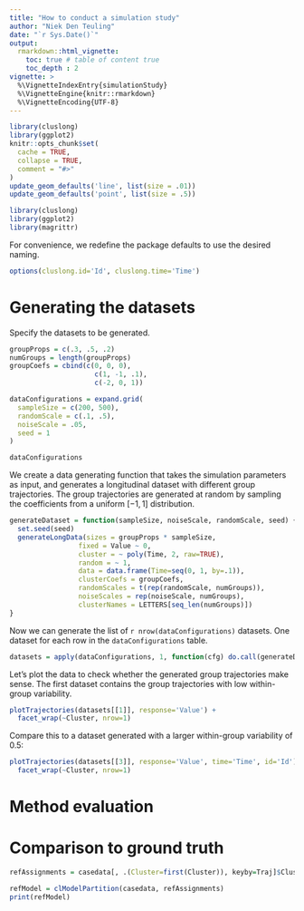 ---
title: "How to conduct a simulation study"
author: "Niek Den Teuling"
date: "`r Sys.Date()`"
output: 
  rmarkdown::html_vignette:
    toc: true # table of content true
    toc_depth : 2  
vignette: >
  %\VignetteIndexEntry{simulationStudy}
  %\VignetteEngine{knitr::rmarkdown}
  %\VignetteEncoding{UTF-8}
---

```{r setup, include = FALSE}
library(cluslong)
library(ggplot2)
knitr::opts_chunk$set(
  cache = TRUE,
  collapse = TRUE,
  comment = "#>"
)
update_geom_defaults('line', list(size = .01))
update_geom_defaults('point', list(size = .5))
```

```{r, results='hide',message=FALSE,warning=FALSE}
library(cluslong)
library(ggplot2)
library(magrittr)
```

For convenience, we redefine the package defaults to use the desired naming.
```{r}
options(cluslong.id='Id', cluslong.time='Time')
```

# Generating the datasets
Specify the datasets to be generated.
```{r}
groupProps = c(.3, .5, .2)
numGroups = length(groupProps)
groupCoefs = cbind(c(0, 0, 0), 
                     c(1, -1, .1), 
                     c(-2, 0, 1))

dataConfigurations = expand.grid(
  sampleSize = c(200, 500),
  randomScale = c(.1, .5),
  noiseScale = .05,
  seed = 1
)

dataConfigurations
```

We create a data generating function that takes the simulation parameters as input, and generates a longitudinal dataset with different group trajectories. The group trajectories are generated at random by sampling the coefficients from a uniform $[-1, 1]$ distribution.
```{r}
generateDataset = function(sampleSize, noiseScale, randomScale, seed) {
  set.seed(seed)
  generateLongData(sizes = groupProps * sampleSize, 
                 fixed = Value ~ 0, 
                 cluster = ~ poly(Time, 2, raw=TRUE),
                 random = ~ 1,
                 data = data.frame(Time=seq(0, 1, by=.1)),
                 clusterCoefs = groupCoefs,
                 randomScales = t(rep(randomScale, numGroups)),
                 noiseScales = rep(noiseScale, numGroups),
                 clusterNames = LETTERS[seq_len(numGroups)])
}
```

Now we can generate the list of `r nrow(dataConfigurations)` datasets. One dataset for each row in the `dataConfigurations` table.
```{r}
datasets = apply(dataConfigurations, 1, function(cfg) do.call(generateDataset, as.list(cfg)))
```

Let's plot the data to check whether the generated group trajectories make sense. The first dataset contains the group trajectories with low within-group variability.
```{r}
plotTrajectories(datasets[[1]], response='Value') +
  facet_wrap(~Cluster, nrow=1)
```

Compare this to a dataset generated with a larger within-group variability of 0.5:
```{r}
plotTrajectories(datasets[[3]], response='Value', time='Time', id='Id') +
  facet_wrap(~Cluster, nrow=1)
```


# Method evaluation

# Comparison to ground truth
```{r}
refAssignments = casedata[, .(Cluster=first(Cluster)), keyby=Traj]$Cluster
```

```{r}
refModel = clModelPartition(casedata, refAssignments)
print(refModel)
```